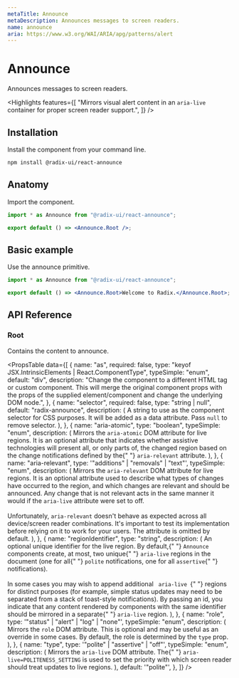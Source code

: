 ```yaml
---
metaTitle: Announce
metaDescription: Announces messages to screen readers.
name: announce
aria: https://www.w3.org/WAI/ARIA/apg/patterns/alert
---
```


# Announce

<Description>Announces messages to screen readers.</Description>

<Highlights
	features={[
		"Mirrors visual alert content in an `aria-live` container for proper screen reader support.",
	]}
/>

## Installation

Install the component from your command line.

```bash
npm install @radix-ui/react-announce
```

## Anatomy

Import the component.

```jsx
import * as Announce from "@radix-ui/react-announce";

export default () => <Announce.Root />;
```

## Basic example

Use the announce primitive.

```jsx
import * as Announce from "@radix-ui/react-announce";

export default () => <Announce.Root>Welcome to Radix.</Announce.Root>;
```

## API Reference

### Root

Contains the content to announce.

<PropsTable
	data={[
		{
			name: "as",
			required: false,
			type: "keyof JSX.IntrinsicElements | React.ComponentType<any>",
			typeSimple: "enum",
			default: "div",
			description:
				"Change the component to a different HTML tag or custom component. This will merge the original component props with the props of the supplied element/component and change the underlying DOM node.",
		},
		{
			name: "selector",
			required: false,
			type: "string | null",
			default: "radix-announce",
			description: (
				<span>
					A string to use as the component selector for CSS purposes. It will be
					added as a data attribute. Pass <Code>null</Code> to remove selector.
				</span>
			),
		},
		{
			name: "aria-atomic",
			type: "boolean",
			typeSimple: "enum",
			description: (
				<span>
					Mirrors the <Code>aria-atomic</Code> DOM attribute for live regions.
					It is an optional attribute that indicates whether assistive
					technologies will present all, or only parts of, the changed region
					based on the change notifications defined by the{" "}
					<Code>aria-relevant</Code> attribute.
				</span>
			),
		},
		{
			name: "aria-relevant",
			type: '"additions" | "removals" | "text"',
			typeSimple: "enum",
			description: (
				<span>
					Mirrors the <Code>aria-relevant</Code> DOM attribute for live regions.
					It is an optional attribute used to describe what types of changes
					have occurred to the region, and which changes are relevant and should
					be announced. Any change that is not relevant acts in the same manner
					it would if the <Code>aria-live</Code> attribute were set to off.
					<br />
					<br />
					Unfortunately, <Code>aria-relevant</Code> doesn't behave as expected
					across all device/screen reader combinations. It's important to test
					its implementation before relying on it to work for your users. The
					attribute is omitted by default.
				</span>
			),
		},
		{
			name: "regionIdentifier",
			type: "string",
			description: (
				<span>
					An optional unique identifier for the live region. By default,{" "}
					<Code>Announce</Code> components create, at most, two unique{" "}
					<Code>aria-live</Code> regions in the document (one for all{" "}
					<Code>polite</Code> notifications, one for all <Code>assertive</Code>{" "}
					notifications).
					<br />
					<br />
					In some cases you may wish to append additional <Code>
						aria-live
					</Code>{" "}
					regions for distinct purposes (for example, simple status updates may
					need to be separated from a stack of toast-style notifications). By
					passing an id, you indicate that any content rendered by components
					with the same identifier should be mirrored in a separate{" "}
					<Code>aria-live</Code> region.
				</span>
			),
		},
		{
			name: "role",
			type: '"status" | "alert" | "log" | "none"',
			typeSimple: "enum",
			description: (
				<span>
					Mirrors the <Code>role</Code> DOM attribute. This is optional and may
					be useful as an override in some cases. By default, the role is
					determined by the <Code>type</Code> prop.
				</span>
			),
		},
		{
			name: "type",
			type: '"polite" | "assertive" | "off"',
			typeSimple: "enum",
			description: (
				<span>
					Mirrors the <Code>aria-live</Code> DOM attribute. The{" "}
					<Code>aria-live=POLITENESS_SETTING</Code> is used to set the priority
					with which screen reader should treat updates to live regions.
				</span>
			),
			default: '"polite"',
		},
	]}
/>
